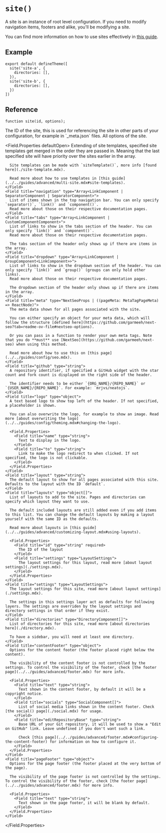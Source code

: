 # `site()`

A site is an instance of root level configuration. If you need to modify navigation items, footers and alike, you'll be modifying a site.

You can find more information on how to use sites effectively in [this guide](../../guides/advanced/multi-site.mdx).


## Example

```tsx title="theme.config.tsx"
export default defineTheme([
  site('site-a', {
    directories: [],
  }),
  site('site-b', {
    directories: [],
  })
])
```


## Reference

```tsx
function site(id, options);
```

<Field title="id" type="string" required>
  The ID of the site, this is used for referencing the site in other parts of your configuration, for example in `_meta.json` files.
</Field>

<Field title="options" type="SiteOptions" required>
  All options of the site.

  <Field.Properties defaultOpen>
    <Field title="extends" type="SiteTemplate[]">
      Extending of site templates, specified site templates get merged in the order they are passed in.
      Meaning that the last specified site will have priority over the sites earlier in the array.

      Site templates can be made with `siteTemplate()`, more info [found here](./site-template.mdx).

      Read more about how to use templates in [this guide](../../guides/advanced/multi-site.mdx#site-templates).
    </Field>
    <Field title="navigation" type="Array<LinkComponent | SeparatorComponent | SeparatorComponent>">
      List of items shown in the top navigation bar. You can only specify `separator()`, `link()` and `component()`.
      Read more about those on their respective documentation pages.
    </Field>
    <Field title="tabs" type="Array<LinkComponent | CustomComponentComponent>">
      List of links to show in the tabs section of the header. You can only specify `link()` and `component()`.
      Read more about those on their respective documentation pages.

      The tabs section of the header only shows up if there are items in the array.
    </Field>
    <Field title="dropdown" type="Array<LinkComponent | GroupComponent<LinkComponent>>">
      List of links to show in the dropdown section of the header. You can only specify `link()` and `group()` (groups can only hold other links).
      Read more about those on their respective documentation pages.

      The dropdown section of the header only shows up if there are items in the array.
    </Field>
    <Field title="meta" type="NextSeoProps | ((pageMeta: MetaTagPageMeta) => ReactNode)">
      The meta data shown for all pages associated with the site.

      You can either specify an object for your meta data, which will follow the structure [defined here](https://github.com/garmeeh/next-seo?tab=readme-ov-file#nextseo-options).

      Or you can pass in a function to render your own meta tags. Note that you do **must** use [NextSeo](https://github.com/garmeeh/next-seo) when using this method.

      Read more about how to use this on [this page](../../guides/config/seo.mdx).
    </Field>
    <Field title="github" type="string">
      A repository identifier, if specified a GitHub widget with the star count and fork count is displayed on the right side of the header.

      The identifier needs to be either `{ORG_NAME}/{REPO_NAME}` or `{USER_NAME}/{REPO_NAME}`. For example: `mrjvs/neatojs`.
    </Field>
    <Field title="logo" type="object">
      A text based logo to show top left of the header. If not specified, a placeholder is shown.

      You can also overwrite the logo, for example to show an image. Read more [about overwriting the logo](../../guides/config/theming.mdx#changing-the-logo).

      <Field.Properties>
        <Field title="name" type="string">
          Text to display in the logo.
        </Field>
        <Field title="to" type="string">
          Link to make the logo redirect to when clicked. If not specified, the logo is not clickable.
        </Field>
      </Field.Properties>
    </Field>
    <Field title="layout" type="string">
      The default layout to show for all pages associated with this site. Defaults to the layout with the ID `default`.
    </Field>
    <Field title="layouts" type="object[]">
      List of layouts to add to the site. Pages and directories can specify which layout they want to use.

      The default included layouts are still added even if you add items to this list. You can change the default layouts by making a layout yourself with the same ID as the defaults.

      Read more about layouts in [this guide](../../guides/advanced/customizing-layout.mdx#using-layouts).

      <Field.Properties>
        <Field title="id" type="string" required>
          The ID of the layout
        </Field>
        <Field title="settings" type="LayoutSettings">
          The layout settings for this layout, read more [about layout settings](./settings.mdx).
        </Field>
      </Field.Properties>
    </Field>
    <Field title="settings" type="LayoutSettings">
      The layout settings for this site, read more [about layout settings](./settings.mdx).

      The settings in this settings layer act as defaults for following layers. The settings are overriden by the layout settings and directory settings in that order if they exist.
    </Field>
    <Field title="directories" type="DirectoryComponent[]">
      List of directories for this site, read more [about directories here](./directory.mdx).

      To have a sidebar, you will need at least one directory.
    </Field>
    <Field title="contentFooter" type="object">
      Options for the content footer (the footer placed right below the content).

      The visibility of the content footer is not controlled by the settings. To control the visibility of the footer, check [the footer page](../../guides/advanced/footer.mdx) for more info.

      <Field.Properties>
        <Field title="text" type="string">
          Text shown in the content footer, by default it will be a copyright notice.
        </Field>
        <Field title="socials" type="SocialComponent[]">
          List of social media links shown in the content footer. Check [the social() page](./social.mdx) for usage.
        </Field>
        <Field title="editRepositoryBase" type="string">
          Base URL of your Git repository, it will be used to show a "Edit on GitHub" link. Leave undefined if you don't want such a link.

          Check [this page](../../guides/advanced/footer.mdx#configuring-the-content-footer) for information on how to configure it.
        </Field>
      </Field.Properties>
    </Field>
    <Field title="pageFooter" type="object">
      Options for the page footer (the footer placed at the very bottom of the page).

      The visibility of the page footer is not controlled by the settings. To control the visibility of the footer, check [the footer page](../../guides/advanced/footer.mdx) for more info.

      <Field.Properties>
        <Field title="text" type="string">
          Text shown in the page footer, it will be blank by default.
        </Field>
      </Field.Properties>
    </Field>
  </Field.Properties>
</Field>

